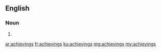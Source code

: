 ==English==

===Noun===
{{head|en|plural}}

# {{plural of|achieving|lang=en}}

[[ar:achievings]]
[[fr:achievings]]
[[ku:achievings]]
[[mg:achievings]]
[[my:achievings]]